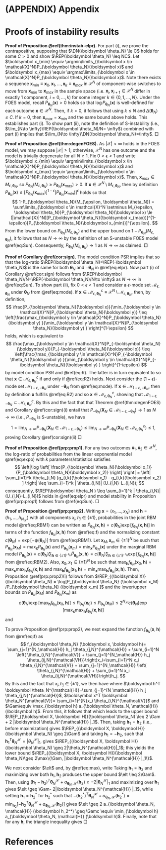 \clearpage

# (APPENDIX) Appendix {-}


# Proofs of instability results {#appendix-instab}

**Proof of Proposition \@ref(thm:instab-elpr).** For part (i), we prove the contrapositive, supposing that $\DN(\boldsymbol \theta_N) \le C$ holds for some $C > 0$ and show $\REP(\boldsymbol \theta_N) \leq NC$. Let $\boldsymbol x_{min} \equiv \argmin\limits_{\boldsymbol x \in \mathcal{X}^N}P_{\boldsymbol \theta_N}(\boldsymbol x)$
and $\boldsymbol x_{max} \equiv \argmax\limits_{\boldsymbol x \in \mathcal{X}^N}P_{\boldsymbol \theta_N}(\boldsymbol x)$. Note there exists a sequence $\boldsymbol x_{min} \equiv \boldsymbol x_0, \boldsymbol x_1, \dots, \boldsymbol x_k \equiv \boldsymbol x_{max}$ in $\mathcal{X}^N$ of component-wise switches to move from $\boldsymbol x_{min}$ to $\boldsymbol x_{max}$ in the sample space (i.e. $\boldsymbol x_i, \boldsymbol x_{i + 1} \in \mathcal{X}^N$ differ in exactly $1$ component, $i = 0, \dots, k$) for some integer $k \in \{0, 1, \dots, N\}$. Under the FOES model, recall
$P_{\boldsymbol \theta_N}(\boldsymbol x) > 0$ holds so that $\log P_{\boldsymbol \theta_N}(\boldsymbol x)$ is well-defined for each outcome $\boldsymbol x \in \mathcal{X}^N$. Then, if $k > 0$, it follows that
\begin{align*}
\REP(\boldsymbol \theta_N) = \log\left[\frac{P_{\boldsymbol \theta_N}(\boldsymbol x_{max})}{P_{\boldsymbol \theta_N}(\boldsymbol x_{min})}\right] &= \left|\sum\limits_{i = 1}^k\log\left(\frac{P_{\boldsymbol \theta_N}(\boldsymbol x_i)}{P_{\boldsymbol \theta_N}(\boldsymbol x_{i-1})}\right)\right| \\
&\le \sum\limits_{i = 1}^k\left|\log\left(\frac{P_{\boldsymbol \theta_N}(\boldsymbol x_i)}{P_{\boldsymbol \theta}(\boldsymbol x_{i-1})}\right)\right| \le k \Delta_N(\boldsymbol \theta_N) \le NC,
\end{align*}
using $k \le N$ and $\Delta(\boldsymbol \theta_N) \le C$. If $k = 0$, then $\boldsymbol x_{max} = \boldsymbol x_{min}$ and the same bound above holds. This establishes part (i). To show part (ii), note the definition of S-instability (i.e., $\lim_{N\to \infty}\REP(\boldsymbol \theta_N)/N= \infty$) combined with part (i) implies that $\lim_{N\to \infty}\DN(\boldsymbol \theta_N)=\infty$. \hfill $\Box$

**Proof of Proposition \@ref(thm:degenFOES).** As $|\mathcal{X}|<\infty$ holds in the FOES model, we may suppose
$|\mathcal{X}|>1$; otherwise, $\mathcal{X}^N$ has one outcome and the model is  trivially degenerate for all $N \geq 1$. Fix $0 < \epsilon < 1$ and write $\boldsymbol x_{min} \equiv \argmin\limits_{\boldsymbol x \in \mathcal{X}^N}P_{\boldsymbol \theta_N}(\boldsymbol x)$ and $\boldsymbol x_{max} \equiv \argmax\limits_{\boldsymbol x \in \mathcal{X}^N}P_{\boldsymbol \theta_N}(\boldsymbol x)$. Then, $\boldsymbol x_{max} \in M_{\epsilon, \boldsymbol \theta_N}$, so $P_{\boldsymbol \theta_N}(M_{\epsilon, \boldsymbol \theta_N}) \ge P_{\boldsymbol \theta_N}(\boldsymbol x_{max}) > 0$. If $\boldsymbol x \in \mathcal{X}^N \setminus M_{\epsilon, \boldsymbol \theta_N}$, then by definition
$P_{\boldsymbol \theta_N}(\boldsymbol x) \le [P_{\boldsymbol \theta_N}(\boldsymbol x_{max})]^{1-\epsilon}[P_{\boldsymbol \theta_N}(\boldsymbol x_{min})]^{\epsilon}$ holds so that
$$
1-P_{\boldsymbol \theta_N}(M_{\epsilon, \boldsymbol \theta_N})
 = \sum\limits_{\boldsymbol x \in \mathcal{X}^N \setminus M_{\epsilon, \boldsymbol \theta_N}}P_{\boldsymbol \theta_N}(\boldsymbol x)
  \le (|\mathcal{X}|^N)[P_{\boldsymbol \theta_N}(\boldsymbol x_{max})]^{1-\epsilon}[P_{\boldsymbol \theta_N}(\boldsymbol x_{min})]^{\epsilon}.
$$
From the lower bound on $P_{\boldsymbol \theta_N}(M_{\epsilon, \boldsymbol \theta_N})$ and the
upper bound on $1-P_{\boldsymbol \theta_N}(M_{\epsilon, \boldsymbol \theta_N})$, it follows that
\begin{align*}
\frac{1}{N}\log\left[\frac{P_{\boldsymbol \theta_N}(M_{\epsilon, \boldsymbol \theta_N})}{1-P_{\boldsymbol \theta_N}(M_{\epsilon, \boldsymbol \theta_N})}\right] & \ge \frac{1}{N} \log\left[\frac{P_{\boldsymbol\theta_N}(\boldsymbol x_{max})}{(|\mathcal{X}|^N)[P_{\boldsymbol \theta_N}(\boldsymbol x_{max})]^{1-\epsilon}[P_{\boldsymbol \theta_N}(\boldsymbol x_{min})]^{\epsilon}}\right] \\
&= \frac{\epsilon}{N} \log\left[\frac{P_{\boldsymbol \theta_N}(\boldsymbol x_{max})}{P_{\boldsymbol \theta_N}(\boldsymbol x_{min})}\right] - \log |\mathcal{X}| \rightarrow \infty
\end{align*}
as $N \rightarrow \infty$ by the definition of an S-unstable FOES model \@ref(eq:Sun). Consequently,
$P_{\boldsymbol \theta_N}(M_{\epsilon, \boldsymbol \theta_N}) \rightarrow 1$ as $N \rightarrow \infty$ as claimed. \hfill $\Box$

**Proof of Corollary \@ref(cor:sign).** The model condition PSR implies that
\begin{equation}
(\#eq:R)
\frac{\max_{\boldsymbol y \in \mathcal{X}^N}P_{\boldsymbol \theta_N}(\boldsymbol y)  }{\min_{\boldsymbol y \in \mathcal{X}^N}P_{\boldsymbol \theta_N}(\boldsymbol y) } = \frac{\max_{\boldsymbol y \in \mathcal{X}^N}P_{-\boldsymbol \theta_N}(\boldsymbol y) }{\min_{\boldsymbol y \in \mathcal{X}^N}P_{-\boldsymbol \theta_N}(\boldsymbol y) }
\end{equation}
so that the log-ratio $\REP(\boldsymbol \theta_N)=\REP(-\boldsymbol \theta_N)$ is the same for both $\boldsymbol \theta_N$ and $-\boldsymbol \theta_N$ in \@ref(eq:elpr). Now part (i) of Corollary \@ref(cor:sign) follows from $\REP(\boldsymbol \theta_N)/N=\REP(-\boldsymbol \theta_N)/N\to \infty$ as $N\to \infty$ in \@ref(eq:Sun). To show part (ii), fix $0 < \epsilon < 1$ and consider a $\epsilon$-mode set $\mathcal{M}_{\epsilon, \boldsymbol \theta_N}$ under $\boldsymbol \theta_N$ from \@ref(eq:mode). If $\boldsymbol x \in \mathcal{M}_{\epsilon, \boldsymbol \theta_N}^c \equiv \mathcal{X}^N \setminus \mathcal{M}_{\epsilon, \boldsymbol \theta_N}$, then, by definition,
$$
\frac{P_{\boldsymbol \theta_N}(\boldsymbol x)}{\min_{\boldsymbol y \in \mathcal{X}^N}P_{\boldsymbol \theta_N}(\boldsymbol y)} \leq \left[\frac{\max_{\boldsymbol y \in \mathcal{X}^N}P_{\boldsymbol \theta_N}(\boldsymbol y)  }{\min_{\boldsymbol y \in \mathcal{X}^N}P_{\boldsymbol \theta_N}(\boldsymbol y) } \right]^{1-\epsilon}
$$
holds, which is equivalent to
$$
\frac{\max_{\boldsymbol y \in \mathcal{X}^N}P_{-\boldsymbol \theta_N}(\boldsymbol y)}{P_{-\boldsymbol \theta_N}(\boldsymbol x)} \leq
\left[\frac{\max_{\boldsymbol y \in \mathcal{X}^N}P_{-\boldsymbol \theta_N}(\boldsymbol y)  }{\min_{\boldsymbol y \in \mathcal{X}^N}P_{-\boldsymbol \theta_N}(\boldsymbol y) } \right]^{1-\epsilon}
$$
by model condition PSR and \@ref(eq:R). The latter is in turn equivalent to
\begin{equation}
(\#eq:R2)
\log P_{-\boldsymbol \theta_N}(\boldsymbol x) \geq \epsilon \max\limits_{\boldsymbol y \in \mathcal{X}^N} \log  P_{-\boldsymbol \theta_N}(\boldsymbol y) + (1-\epsilon)\min\limits_{\boldsymbol y \in \mathcal{X}^N} \log P_{-\boldsymbol \theta_N}(\boldsymbol y),
\end{equation}
so that $\boldsymbol x \in \mathcal{M}_{\epsilon, \boldsymbol \theta_N}^c$ if and only if \@ref(eq:R2) holds. Next consider the $(1-\epsilon)$-mode set $\mathcal{M}_{1-\epsilon, -\boldsymbol \theta_N}$ under $-\boldsymbol \theta_N$ from \@ref(eq:mode). If $\boldsymbol x \in\mathcal{M}_{1-\epsilon, -\boldsymbol \theta_N}$, then by definition $\boldsymbol x$ fulfills \@ref(eq:R2) and so $\boldsymbol x \in \mathcal{M}_{\epsilon, \boldsymbol \theta_N}^c$, showing that $\mathcal{M}_{1-\epsilon, -\boldsymbol \theta_N} \subset \mathcal{M}_{\epsilon, \boldsymbol \theta_N}^c$. By this and the fact that that Theorem \@ref(thm:degenFOES) and Corollary \@ref(cor:sign)(i) entail that $P_{-\boldsymbol \theta_N}(\boldsymbol X_N \in \mathcal{M}_{1-\epsilon, -\boldsymbol \theta_N})\to 1$ as $N\to \infty$ (i.e., $P_{-\boldsymbol \theta_N}$ is S-unstable), we have
$$
1  = \lim_{N\to \infty} P_{-\boldsymbol \theta_N}(\boldsymbol X_N \in \mathcal{M}_{1-\epsilon, -\boldsymbol \theta_N}) \leq \lim_{N\to \infty} P_{-\boldsymbol \theta_N}(\boldsymbol X_N \in \mathcal{M}_{\epsilon, \boldsymbol \theta_N}^c ) \leq 1,
$$
proving Corollary \@ref(cor:sign)(ii) \hfill $\Box$

**Proof of Proposition \@ref(prp:prop1).** For any two outcomes $\boldsymbol x_1, \boldsymbol x_2\in\mathcal{X}^N$, the log-ratio of probabilities from the linear exponential model \@ref(eq:expo) with $k$ parameters/statistics satisfies
$$
\left|\log \left[ \frac{P_{\boldsymbol \theta_N}(\boldsymbol x_1)}{P_{\boldsymbol \theta_N}(\boldsymbol x_2)}  \right] \right| =
\left|  \sum_{i=1}^k \theta_{i,N} [g_{i,k}(\boldsymbol x_1) - g_{i,k}(\boldsymbol x_2) ] \right|  \leq  \sum_{i=1}^k | \theta_{i,N}| (U_{i,N}-L_{i,N});
$$
consequently, $\REP(\boldsymbol \theta_N )  \leq  \sum_{i=1}^k | \theta_{i,N}| (U_{i,N}-L_{i,N})$ holds in \@ref(eq:elpr) and model stability in Proposition \@ref(prp:prop1) follows from \@ref(eq:Sun). \hfill $\Box$

**Proof of Proposition \@ref(prp:prop2).**
Writing $\boldsymbol x=(x_1,\ldots,x_N)$ and $\boldsymbol h = (h_1,\ldots,h_{N_{\mathcal{H}}})$ with all components $x_i,h_j\in\{\pm 1\}$, probabilities in the joint RBM model \@ref(eq:RBM1) can be written as $\tilde{P}_{\boldsymbol \theta_N} (\boldsymbol x, \boldsymbol h) = c(\boldsymbol \theta_N)\exp[ f_{\boldsymbol \theta_N} (\boldsymbol x, \boldsymbol h)]$ in terms of the function $f_{\boldsymbol \theta_N} (\boldsymbol x, \boldsymbol h)$ from \@ref(eq:f) and the normalizing constant $c(\boldsymbol \theta_N)= \exp [-\psi(\boldsymbol \theta_N)]$ from \@ref(eq:RBM1). Let $\boldsymbol x_M, \boldsymbol x_m\in\{\pm 1\}^N$ be such that $P_{\boldsymbol \theta_N} (\boldsymbol x_M) = \max_{\boldsymbol x}P_{\boldsymbol \theta_N} (\boldsymbol x)$ and $P_{\boldsymbol \theta_N} (\boldsymbol x_m) = \min_{\boldsymbol x}P_{\boldsymbol \theta_N} (\boldsymbol x)$ under the marginal RBM model $P_{\boldsymbol \theta_N} (\boldsymbol x) = c(\boldsymbol \theta_N)\sum_{\boldsymbol h \in\{\pm 1\}^{\mathcal{N}_H}} \tilde{P}_{\boldsymbol \theta_N} (\boldsymbol x, \boldsymbol h)= c(\boldsymbol \theta_N)\sum_{\boldsymbol h \in\{\pm 1\}^{\mathcal{N}_H}} \exp[ f_{\boldsymbol \theta_N} (\boldsymbol x, \boldsymbol h)]$ from \@ref(eq:RBM2). Also, $\boldsymbol x_0,x_1\in\{\pm 1\}^N$ be such that $\max_{\boldsymbol h}f_{\boldsymbol \theta_N} (\boldsymbol x_0, \boldsymbol h)=\max_{\boldsymbol x}\max_{\boldsymbol h}f_{\boldsymbol \theta_N} (\boldsymbol x , \boldsymbol h)$ and $\max_{\boldsymbol h}f_{\boldsymbol \theta_N} (\boldsymbol x_1, \boldsymbol h)=\min_{\boldsymbol x}\max_{\boldsymbol h}f_{\boldsymbol \theta_N} (\boldsymbol x , \boldsymbol h)$. Then, Proposition \@ref(prp:prop2)(i) follows from $\REP_{(\boldsymbol X)}(\boldsymbol \theta_N) = \log[P_{\boldsymbol \theta_N} (\boldsymbol x_M) /P_{\boldsymbol \theta_N} (\boldsymbol x_m) ]$ and the lower/upper bounds on $P_{\boldsymbol \theta_N} (\boldsymbol x_M)$ and $P_{\boldsymbol \theta_N} (\boldsymbol x_m)$ as
$$
c(\boldsymbol \theta_N) \exp[\max_{\boldsymbol h}f_{\boldsymbol \theta_N} (\boldsymbol x_0 , \boldsymbol h)]
\leq P_{\boldsymbol \theta_N} (\boldsymbol x_0) \leq  P_{\boldsymbol \theta_N} (\boldsymbol x_M) \leq  2^{N_{\mathcal{H}}} c(\boldsymbol \theta_N) \exp[\max_{\boldsymbol x}\max_{\boldsymbol h}f_{\boldsymbol \theta_N} (\boldsymbol x, \boldsymbol h)]
$$
and
\begin{align*}
c(\boldsymbol \theta_N) \exp[\min_{\boldsymbol x}\max_{\boldsymbol h}f_{\boldsymbol \theta_N} (\boldsymbol x , \boldsymbol h)] &\leq c(\boldsymbol \theta_N) \exp[ \max_{\boldsymbol h}f_{\boldsymbol \theta_N} (\boldsymbol x_m , \boldsymbol h)] \\
&\leq P_{\boldsymbol \theta_N} (\boldsymbol x_m) \\
&\leq P_{\boldsymbol \theta_N} (\boldsymbol x_1) \\ 
&\leq 2^{N_{\mathcal{H}}} c(\boldsymbol \theta_N) \exp[ \max_{\boldsymbol h}f_{\boldsymbol \theta_N} (\boldsymbol x_1 , \boldsymbol h)]\\&=&2^{N_{\mathcal{H}}} c(\boldsymbol \theta_N) \exp[\min_{\boldsymbol x}\max_{\boldsymbol h}f_{\boldsymbol \theta_N} (\boldsymbol x , \boldsymbol h)]
\end{align*}

To prove Proposition \@ref(prp:prop2), we next expand the function $f_{\boldsymbol \theta_N} (\boldsymbol x, \boldsymbol h)$ from \@ref(eq:f) as
$$
f_{\boldsymbol \theta_N} (\boldsymbol x, \boldsymbol h)= \sum_{j=1}^{N_\mathcal{H}} h_j \theta_{j,N}^{\mathcal{H}}  +   \sum_{i=1}^N \left( \theta_{i,N}^{\mathcal{V}} + \sum_{j=1}^{N_\mathcal{H}}  h_j  \theta_{ij,N}^{\mathcal{VH}}\right)x_i=\sum_{i=1}^N x_i  \theta_{i,N}^{\mathcal{V}} +  \sum_{j=1}^{N_\mathcal{H}} \left( \theta_{j,N}^{\mathcal{H}}  + \sum_{i=1}^N  x_i  \theta_{ij,N}^{\mathcal{VH}}\right)h_j.
$$
By this and the fact that $x_i,h_j\in\{\pm 1\}$, we then have
\begin{align}
\nonumber \max_{\boldsymbol x}  f_{\boldsymbol \theta_N} (\boldsymbol x, \boldsymbol h) =  \sum_{j=1}^{N_\mathcal{H}} h_j \theta_{j,N}^{\mathcal{H}}  +   a_{\boldsymbol \theta_N, \mathcal{H}} (\boldsymbol h), & \min_{\boldsymbol x}  f_{\boldsymbol \theta_N} (\boldsymbol x, \boldsymbol h) =  \sum_{j=1}^{N_\mathcal{H}} h_j \theta_{j,N}^{\mathcal{H}}  - a_{\boldsymbol \theta_N, \mathcal{H}} (\boldsymbol h),\\
\nonumber \max_{\boldsymbol h}  f_{\boldsymbol \theta_N} (\boldsymbol x, \boldsymbol h) = \sum_{i=1}^{N}x_i \theta_{i,N}^{\mathcal{V}} + b_{\boldsymbol \theta_N, \mathcal{V}} (\boldsymbol x), & \min_{\boldsymbol h}  f_{\boldsymbol \theta_N} (\boldsymbol x, \boldsymbol h) = \sum_{i=1}^{N}x_i \theta_{i,N}^{\mathcal{V}}  -   b_{\boldsymbol \theta_N, \mathcal{V}} (\boldsymbol x), \\ 
(\#eq:max)
a_{\boldsymbol \theta_N, \mathcal{H}} (\boldsymbol h) \equiv \sum_{i=1}^N \left| \theta_{i,N}^{\mathcal{V}} + \sum_{j=1}^{N_\mathcal{H}}  h_j  \theta_{ij,N}^{\mathcal{VH}}\right|, &  b_{\boldsymbol \theta_N, \mathcal{V}} (\boldsymbol x) \equiv \sum_{j=1}^{N_\mathcal{H}} \left| \theta_{j,N}^{\mathcal{H}}  + \sum_{i=1}^N  x_i  \theta_{ij,N}^{\mathcal{VH}}\right|,
\end{align}
where  $\boldsymbol h^T \boldsymbol \theta_N^{\mathcal{H}}=\sum_{j=1}^{N_\mathcal{H}} h_j \theta_{j,N}^{\mathcal{H}}$, $\boldsymbol x^T \boldsymbol \theta_N^{\mathcal{V}}=  \sum_{i=1}^{N}x_i \theta_{i,N}^{\mathcal{V}}$ and $\Gam\equiv \max_{\boldsymbol h} a_{\boldsymbol \theta_N, \mathcal{H}} (\boldsymbol h)$.
From this, it follows that
\begin{align*}
\REP_{(\boldsymbol X, \boldsymbol H)}(\boldsymbol \theta_N) &=  \max_{\boldsymbol h}\max_{\boldsymbol x}f_{\boldsymbol \theta_N} (\boldsymbol x , \boldsymbol h) -  \min_{\boldsymbol h}\min_{\boldsymbol x}f_{\boldsymbol \theta_N} (\boldsymbol x , \boldsymbol h)\\
&= \max_{\boldsymbol h_1 }  \max_{\boldsymbol h_2 }\left[ (\boldsymbol h_1 - \boldsymbol h_2)^T \boldsymbol \theta_N^{\mathcal{H}}  +   a_{\boldsymbol \theta_N, \mathcal{H}} (\boldsymbol h_1)  + a_{\boldsymbol \theta_N, \mathcal{H}} (\boldsymbol h_2)\right],
\end{align*}
which leads to the upper bound $\REP_{(\boldsymbol X, \boldsymbol H)}(\boldsymbol \theta_N) \leq 2 \Gam + 2 |\boldsymbol \theta_N^{\mathcal{H}} |_1$. Then, taking $\boldsymbol h_1=\boldsymbol h_2$ (i.e., before maximization) gives $\REP_{(\boldsymbol X, \boldsymbol H)}(\boldsymbol \theta_N) \geq 2\Gam$ and taking $\boldsymbol h_1=-\boldsymbol h_2$, such that $\boldsymbol h_1^T \boldsymbol \theta_N^{\mathcal{H}} = |\theta_N^{\mathcal{H}}|_1$, gives $\REP_{(\boldsymbol X, \boldsymbol H)}(\boldsymbol \theta_N) \geq 2|\theta_N^{\mathcal{H}}|_1$; this yields the lower bound $\REP_{(\boldsymbol X, \boldsymbol H)}(\boldsymbol \theta_N)\geq 2\max\{\Gam, |\boldsymbol \theta_N^{\mathcal{H}} |_1\}$.

We next consider $\elt$ and, by \@ref(eq:max), write
\begin{align*}
\elt &=  \max_{\boldsymbol h}\max_{\boldsymbol x}f_{\boldsymbol \theta_N} (\boldsymbol x , \boldsymbol h) -  \max_{\boldsymbol h}\min_{\boldsymbol x}f_{\boldsymbol \theta_N} (\boldsymbol x , \boldsymbol h)\\
&= \max_{\boldsymbol h_1} \min_{\boldsymbol h_2 }\left[ (\boldsymbol h_1 - \boldsymbol h_2)^T \boldsymbol \theta_N^{\mathcal{H}} + a_{\boldsymbol \theta_N, \mathcal{H}} (\boldsymbol h_1)  + a_{\boldsymbol \theta_N, \mathcal{H}} (\boldsymbol h_2)\right].
\end{align*}
Taking $\boldsymbol h_1=\boldsymbol h_2$ and maximizing over both $\boldsymbol h_1,\boldsymbol h_2$ produces the upper bound $\elt \leq 2\Gam$. Then, using $(\boldsymbol h_1 - \boldsymbol h_2)^T \boldsymbol \theta_N^{\mathcal{H}} + a_{\boldsymbol \theta_N, \mathcal{H}} (\boldsymbol h_2) \geq - 2|\boldsymbol \theta_N^{\mathcal{H}} |_1$ and maximizing over $\boldsymbol h_1$ gives $\elt \geq  \Gam- 2|\boldsymbol \theta_N^{\mathcal{H}} |_1$, while setting $\boldsymbol h_1=\boldsymbol h_2^*$ for $\boldsymbol h_2^*$ such that $-(\boldsymbol h_2^*) ^T \boldsymbol \theta_N^{\mathcal{H}}  + a_{\boldsymbol \theta_N, \mathcal{H}} (\boldsymbol h_2^*) = \min_{\boldsymbol h_2} [-\boldsymbol h_2^T \boldsymbol \theta_N^{\mathcal{H}}  + a_{\boldsymbol \theta_N, \mathcal{H}} (\boldsymbol h_2)]$ gives $\elt \geq 2 a_{\boldsymbol \theta_N, \mathcal{H}} (\boldsymbol h_2^*) \geq \Gamc \equiv \min_{\boldsymbol h}  a_{\boldsymbol \theta_N, \mathcal{H}} (\boldsymbol h)$. Finally, note that for any $\boldsymbol h$, the triangle inequality gives
\begin{align*}
\Gam  \equiv \max_{\boldsymbol h_1}  a_{\boldsymbol \theta_N, \mathcal{H}} (\boldsymbol h_1) &\geq
[a_{\boldsymbol \theta_N, \mathcal{H}} (\boldsymbol h)  + a_{\boldsymbol \theta_N, \mathcal{H}} (-\boldsymbol h)]/2 \\
&=
2^{-1}\sum_{i=1}^{N } \left(\left| \theta_{i,N}^{\mathcal{V}}   + \sum_{j=1}^{N_{\mathcal{H}}} h_j \theta_{ij,N}^{\mathcal{VH}} \right|
+ \left| \theta_{i,N}^{\mathcal{V}}   - \sum_{j=1}^{N_{\mathcal{H}}} h_j \theta_{ij,N}^{\mathcal{VH}} \right|\right)\\
& \geq \sum_{i=1}^{N }  \left| \theta_{i,N}^{\mathcal{V}} \right| \equiv |\boldsymbol \theta_{N}^{\mathcal{V}}|_1.
\end{align*}
\hfill $\Box$

\clearpage

# References {-}
